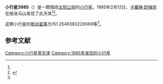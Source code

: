 {{Infobox planet
| bgcolour = #FFFFC0
| name = 3985 Raybatson
| symbol = 
| image = 
| caption = 
| discovery = yes
| discovery_ref = 
| discoverer = [[卡羅琳·舒梅克|卡羅琳·舒梅克]]
| discovery_site = [[帕洛马山|帕洛马山]] 
| discovered = 1985年2月12日
| designations = yes
| mp_name = 
| named_after = 
| alt_names = 1985 CX/ 1952 KQ / 1952 LF / 1970 AF / 1978 WJ
| mp_category = [[主带小行星|主带小行星]]
| orbit_ref = <ref name="a">[http://ssd.jpl.nasa.gov/sbdb.cgi?sstr=3985 3985 Raybatson] {{Wayback|url=http://ssd.jpl.nasa.gov/sbdb.cgi?sstr=3985 |date=20200917230231 }}，小行星數據庫瀏覽器（JPL Small-Body Database Browser）－[[美国国家航空航天局|美国国家航空航天局]]喷气推进实验室</ref>
| epoch = 2456400.5 (2013年4月18日更新)
| aphelion = {{convert|3.127147040595195|AU|km|3|abbr=on|lk=out}}
| perihelion = {{convert|2.581237633575028|AU|km|3|abbr=on}}
| semimajor = {{convert|2.854192337085111|AU|km|3|abbr=on}}
| eccentricity = 0.095632905
| period = 1761.259224 [[日|日]]<br />4.82[[儒略年|儒略年]]
| avg_speed = 
| inclination = 16.30000853539072
| asc_node = 84.01935218965558
| mean_anomaly = 
| arg_peri = 151.2549383229068
| satellites = 
| physical_characteristics = yes
| dimensions = 
| mass = 
| density = 
| surface_grav = 
| escape_velocity = 
| sidereal_day = 
| axial_tilt = 
| pole_ecliptic_lat = 
| pole_ecliptic_lon = 
| albedo = 
| temperatures= 
| temp_name1 = 
| mean_temp_1 = 
| max_temp_1 = 
| temp_name2 = 
| max_temp_2 = 
| spectral_type = 
| abs_magnitude = 151.2549383229068
}}

'''小行星3985'''（{{lang-en|3985 Raybatson}}）是一颗围绕[[太阳|太阳]][[公转|公转]]的[[小行星|小行星]]。1985年2月12日，[[卡羅琳·舒梅克|卡羅琳·舒梅克]]在帕洛马山发现了此天体<ref name="a" /><ref>{{cite news|title=小行星列表|url=http://cfa-www.harvard.edu/iau/lists/NumberedMPs.txt|accessdate=2013-07-08|newspaper=哈佛大学|archive-date=2008-05-17|archive-url=https://web.archive.org/web/20080517010638/http://cfa-www.harvard.edu/iau/lists/NumberedMPs.txt|dead-url=no}}</ref>。

这颗小行星的[[绝对星等|绝对星等]]为151.2549383229068等<ref name="a" />。

==参考文献==
{{reflist}}
{{Minor Planet Number|[[小行星3984|小行星3984]]|[[小行星3986|小行星3986]]}}

{{小天体}}

[[Category:小行星带天体|Category:小行星带天体]]
[[Category:1985年发现的小行星|Category:1985年发现的小行星]]

{{asteroid-stub}}